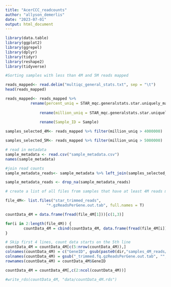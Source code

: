 ```yaml
---
title: "AcerCCC_readcounts"
author: "allyson_demerlis"
date: "2023-07-01"
output: html_document
---
```


```r
library(data.table)
library(ggplot2)
library(ggrepel)
library(dplyr)
library(tidyr)
library(reshape2)
library(tidyverse)
```


```r
#Sorting samples with less than 4M and 5M reads mapped

reads_mapped<- read.delim("multiqc_general_stats.txt", sep = "\t")
head(reads_mapped)

reads_mapped<- reads_mapped %>% 
           rename(percent_uniq = STAR_mqc.generalstats.star.uniquely_mapped_percent) %>%
  
               rename(million_uniq = STAR_mqc.generalstats.star.uniquely_mapped) %>% 
  
               rename(Sample_ID = Sample)

samples_selected_4M<- reads_mapped %>% filter(million_uniq > 4000000)

samples_selected_5M<- reads_mapped %>% filter(million_uniq > 5000000)
```


```r
# read in metadata
sample_metadata <- read.csv("sample_metadata.csv")
names(sample_metadata)

#join read counts
sample_metadata_reads<- sample_metadata %>% left_join(samples_selected_4M, by="Sample_ID") 

sample_metadata_reads <- drop_na(sample_metadata_reads)
```


```r
# create a list of all files from samples that have at least 4M reads mapped

file_4M<- list.files("star_trimmed_reads",
                  "*.gzReadsPerGene.out.tab", full.names = T)

countData_4M = data.frame(fread(file_4M[1]))[c(1,3)]

for(i in 2:length(file_4M)) {
        countData_4M = cbind(countData_4M, data.frame(fread(file_4M[i]))[3])
}

# Skip first 4 lines, count data starts on the 5th line
countData_4M = countData_4M[c(5:nrow(countData_4M)),]
colnames(countData_4M) = c("GeneID", gsub(paste0(dir,"samples_4M_reads/"), "", file_4M))
colnames(countData_4M) = gsub("_trimmed.fq.gzReadsPerGene.out.tab", "", colnames(countData_4M))
rownames(countData_4M) = countData_4M$GeneID

countData_4M = countData_4M[,c(2:ncol(countData_4M))]

#write_rds(countData_4M, "data/countData_4M.rds")
```


